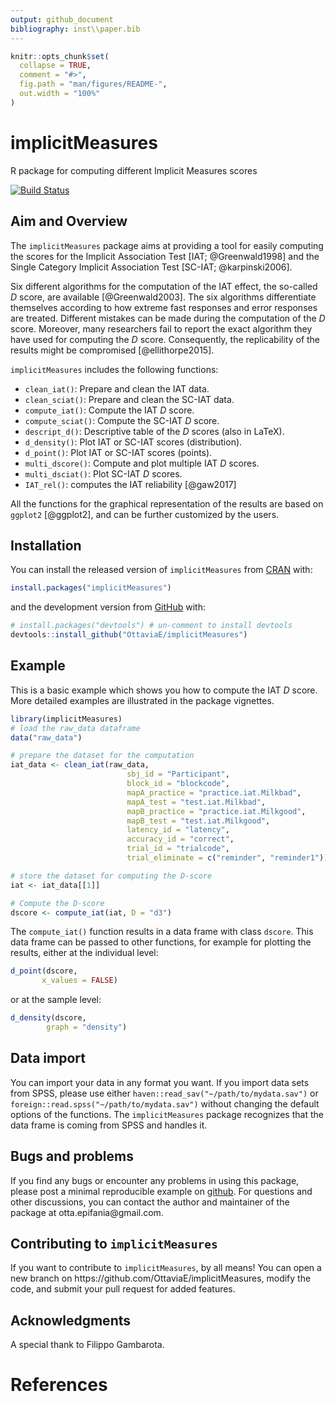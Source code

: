 ```yaml
---
output: github_document
bibliography: inst\\paper.bib
---
```


<!-- README.md is generated from README.Rmd. Please edit that file -->

```r
knitr::opts_chunk$set(
  collapse = TRUE,
  comment = "#>",
  fig.path = "man/figures/README-",
  out.width = "100%"
)
```
# implicitMeasures

R package for computing different Implicit Measures scores

[![Build Status](https://app.travis-ci.com/OttaviaE/implicitMeasures)](https://app.travis-ci.com/OttaviaE/implicitMeasures)

  
## Aim and Overview

The `implicitMeasures` package aims at providing a tool for easily computing the scores for the Implicit Association Test [IAT; @Greenwald1998] and the Single Category Implicit Association Test [SC-IAT; @karpinski2006]. 

Six different algorithms for the computation of the IAT effect, the so-called *D* score, are available [@Greenwald2003]. The six algorithms differentiate themselves according to how extreme fast responses and error responses are treated. Different mistakes can be made during the computation of the *D* score. Moreover, many researchers fail to report the exact algorithm they have used for computing the *D* score. Consequently, the replicability of the results might be compromised [@ellithorpe2015].

`implicitMeasures` includes the following functions: 

* `clean_iat()`: Prepare and clean the IAT data.
* `clean_sciat()`: Prepare and clean the SC-IAT data.
* `compute_iat()`: Compute the IAT *D* score.
* `compute_sciat()`: Compute the SC-IAT *D* score.
* `descript_d()`: Descriptive table of the *D* scores (also in LaTeX).
* `d_density()`: Plot IAT or SC-IAT scores (distribution).
* `d_point()`: Plot IAT or SC-IAT scores (points).
* `multi_dscore()`: Compute and plot multiple IAT *D* scores.
* `multi_dsciat()`: Plot SC-IAT *D* scores.
* `IAT_rel()`: computes the IAT reliability [@gaw2017]

All the functions for the graphical representation of the results are based on `ggplot2` [@ggplot2], and can be further customized by the users.

## Installation

You can install the released version of `implicitMeasures` from [CRAN](https://CRAN.R-project.org) with:

``` r
install.packages("implicitMeasures")
```

and the development version from [GitHub](https://github.com/) with:

``` r
# install.packages("devtools") # un-comment to install devtools
devtools::install_github("OttaviaE/implicitMeasures")
```
## Example

This is a basic example which shows you how to compute the IAT *D* score. More detailed examples are illustrated in the package vignettes.

```r
library(implicitMeasures)
# load the raw_data dataframe
data("raw_data")

# prepare the dataset for the computation
iat_data <- clean_iat(raw_data, 
                          sbj_id = "Participant",
                          block_id = "blockcode",
                          mapA_practice = "practice.iat.Milkbad",
                          mapA_test = "test.iat.Milkbad",
                          mapB_practice = "practice.iat.Milkgood",
                          mapB_test = "test.iat.Milkgood",
                          latency_id = "latency",
                          accuracy_id = "correct",
                          trial_id = "trialcode",
                          trial_eliminate = c("reminder", "reminder1"))

# store the dataset for computing the D-score
iat <- iat_data[[1]]

# Compute the D-score
dscore <- compute_iat(iat, D = "d3")
```

The `compute_iat()` function results in a data frame with class `dscore`. This data frame can be passed to other functions, for example for plotting the results, either at the individual level: 

```r
d_point(dscore, 
       x_values = FALSE)
```

or at the sample level: 

```r
d_density(dscore, 
        graph = "density")
```

## Data import

You can import your data in any format you want. If you import data sets from SPSS, please use either `haven::read_sav("~/path/to/mydata.sav")` or `foreign::read.spss("~/path/to/mydata.sav")` without changing the default options of the functions. The `implicitMeasures` package recognizes that the data frame is coming from SPSS and handles it. 

## Bugs and problems

If you find any bugs or encounter any problems in using this package, please post a minimal reproducible example on [github](https://github.com/OttaviaE/implicitMeasures/issues). 
For questions and other discussions, you can contact the author and maintainer of the package at otta.epifania@gmail.com.

## Contributing to `implicitMeasures`

If you want to contribute to `implicitMeasures`, by all means! You can open a new branch on https://github.com/OttaviaE/implicitMeasures, modify the code, and submit  your pull request for added features. 

## Acknowledgments

A special thank to Filippo Gambarota. 

# References
